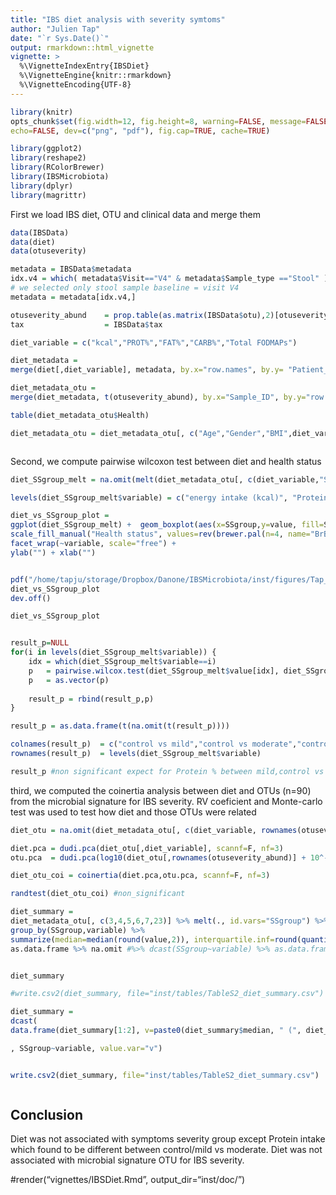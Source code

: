 ```yaml
---
title: "IBS diet analysis with severity symtoms"
author: "Julien Tap"
date: "`r Sys.Date()`"
output: rmarkdown::html_vignette
vignette: >
  %\VignetteIndexEntry{IBSDiet}
  %\VignetteEngine{knitr::rmarkdown}
  %\VignetteEncoding{UTF-8}
---
```





```r
library(knitr)
opts_chunk$set(fig.width=12, fig.height=8, warning=FALSE, message=FALSE, 
echo=FALSE, dev=c("png", "pdf"), fig.cap=TRUE, cache=TRUE)

```


```r
library(ggplot2)
library(reshape2)
library(RColorBrewer)
library(IBSMicrobiota)
library(dplyr)
library(magrittr)
```



First we load IBS diet, OTU and clinical data and merge them


```r

data(IBSData)
data(diet)
data(otuseverity)

metadata = IBSData$metadata
idx.v4 = which( metadata$Visit=="V4" & metadata$Sample_type =="Stool" ) 
# we selected only stool sample baseline = visit V4
metadata = metadata[idx.v4,]

otuseverity_abund    = prop.table(as.matrix(IBSData$otu),2)[otuseverity,rownames(metadata)]
tax                  = IBSData$tax

diet_variable = c("kcal","PROT%","FAT%","CARB%","Total FODMAPs")

diet_metadata = 
merge(diet[,diet_variable], metadata, by.x="row.names", by.y= "Patient_ID", all.x=TRUE) 

diet_metadata_otu = 
merge(diet_metadata, t(otuseverity_abund), by.x="Sample_ID", by.y="row.names", all.x=TRUE)

table(diet_metadata_otu$Health)

diet_metadata_otu = diet_metadata_otu[, c("Age","Gender","BMI",diet_variable,"IBS.Severity.Score","SSgroup",rownames(otuseverity_abund))]



```

Second, we compute pairwise wilcoxon test between diet and health status


```r


diet_SSgroup_melt = na.omit(melt(diet_metadata_otu[, c(diet_variable,"SSgroup")], id.vars="SSgroup"))

levels(diet_SSgroup_melt$variable) = c("energy intake (kcal)", "Protein (%)", "Fat (%)", "Carb. (%)", "Total FODMAPs (g)")

diet_vs_SSgroup_plot = 
ggplot(diet_SSgroup_melt) +  geom_boxplot(aes(x=SSgroup,y=value, fill=SSgroup)) + 
scale_fill_manual("Health status", values=rev(brewer.pal(n=4, name="BrBG"))) +
facet_wrap(~variable, scale="free") + 
ylab("") + xlab("")


pdf("/home/tapju/storage/Dropbox/Danone/IBSMicrobiota/inst/figures/Tap_diet_vs_SSgroup_plot.pdf", w=11, h=5)
diet_vs_SSgroup_plot 
dev.off()

diet_vs_SSgroup_plot 


result_p=NULL
for(i in levels(diet_SSgroup_melt$variable)) {
	idx = which(diet_SSgroup_melt$variable==i)
	p   = pairwise.wilcox.test(diet_SSgroup_melt$value[idx], diet_SSgroup_melt$SSgroup[idx], p.adjust="fdr")$p.value
	p   = as.vector(p)
	
	result_p = rbind(result_p,p)
}

result_p = as.data.frame(t(na.omit(t(result_p))))

colnames(result_p)  = c("control vs mild","control vs moderate","control vs severe", "mild vs moderate","mild vs severe","moderate vs severe")
rownames(result_p)  = levels(diet_SSgroup_melt$variable)

result_p #non significant expect for Protein % between mild,control vs moderate 


```

third, we computed the coinertia analysis between diet and OTUs (n=90) from the microbial signature for IBS severity. 
RV coeficient and Monte-carlo test was used to test how diet and those OTUs were related


```r


diet_otu = na.omit(diet_metadata_otu[, c(diet_variable, rownames(otuseverity_abund))])

diet.pca = dudi.pca(diet_otu[,diet_variable], scannf=F, nf=3)
otu.pca  = dudi.pca(log10(diet_otu[,rownames(otuseverity_abund)] + 10^-5), scannf=F, nf=3)

diet_otu_coi = coinertia(diet.pca,otu.pca, scannf=F, nf=3)

randtest(diet_otu_coi) #non_significant

```


```r


diet_summary = 
diet_metadata_otu[, c(3,4,5,6,7,23)] %>% melt(., id.vars="SSgroup") %>% 
group_by(SSgroup,variable) %>% 
summarize(median=median(round(value,2)), interquartile.inf=round(quantile(value, 0.25),2), interquartile.sup=round(quantile(value, 0.75),2)) %>%
as.data.frame %>% na.omit #%>% dcast(SSgroup~variable) %>% as.data.frame


diet_summary 

#write.csv2(diet_summary, file="inst/tables/TableS2_diet_summary.csv")

diet_summary =
dcast(
data.frame(diet_summary[1:2], v=paste0(diet_summary$median, " (", diet_summary$interquartile.inf, " - ", diet_summary$interquartile.sup,")"))

, SSgroup~variable, value.var="v")


write.csv2(diet_summary, file="inst/tables/TableS2_diet_summary.csv")



```



## Conclusion

Diet was not associated with symptoms severity group except Protein intake 
which found to be different between control/mild vs moderate.
Diet was not associated with microbial signature OTU for IBS severity.



#render("vignettes/IBSDiet.Rmd", output_dir="inst/doc/")


